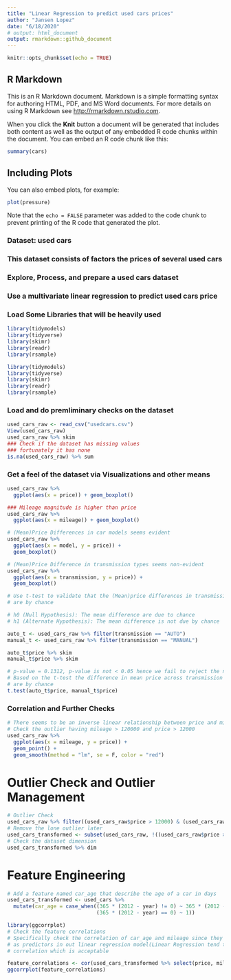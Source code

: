 ```yaml
---
title: "Linear Regression to predict used cars prices"
author: "Jansen Lopez"
date: "6/18/2020"
# output: html_document
output: rmarkdown::github_document
---
```


```r
knitr::opts_chunk$set(echo = TRUE)
```

## R Markdown

This is an R Markdown document. Markdown is a simple formatting syntax for authoring HTML, PDF, and MS Word documents. For more details on using R Markdown see <http://rmarkdown.rstudio.com>.

When you click the **Knit** button a document will be generated that includes both content as well as the output of any embedded R code chunks within the document. You can embed an R code chunk like this:

```r
summary(cars)
```

## Including Plots

You can also embed plots, for example:

```r
plot(pressure)
```

Note that the `echo = FALSE` parameter was added to the code chunk to prevent printing of the R code that generated the plot.

### Dataset: used cars
### This dataset consists of factors the prices of several used cars
### Explore, Process, and prepare a used cars dataset
### Use a multivariate linear regression to predict used cars price

### Load Some Libraries that will be heavily used

```r
library(tidymodels)
library(tidyverse)
library(skimr)
library(readr)
library(rsample)
```

```r
library(tidymodels)
library(tidyverse)
library(skimr)
library(readr)
library(rsample)
```

### Load and do premliminary checks on the dataset

```r
used_cars_raw <- read_csv("usedcars.csv")
View(used_cars_raw)
used_cars_raw %>% skim
### Check if the dataset has missing values
### fortunately it has none
is.na(used_cars_raw) %>% sum
```

### Get a feel of the dataset via Visualizations and other means

```r
used_cars_raw %>%
  ggplot(aes(x = price)) + geom_boxplot()
```

```r
### Mileage magnitude is higher than price
used_cars_raw %>%
  ggplot(aes(x = mileage)) + geom_boxplot()
```

```r
# (Mean)Price Differences in car models seems evident
used_cars_raw %>%
  ggplot(aes(x = model, y = price)) +
  geom_boxplot()
```

```r
# (Mean)Price Difference in transmission types seems non-evident
used_cars_raw %>%
  ggplot(aes(x = transmission, y = price)) +
  geom_boxplot()
```

```r
# Use t-test to validate that the (Mean)price differences in transmission types
# are by chance

# h0 (Null Hypothesis): The mean difference are due to chance
# h1 (Alternate Hypothesis): The mean difference is not due by chance  

auto_t <- used_cars_raw %>% filter(transmission == "AUTO")
manual_t <- used_cars_raw %>% filter(transmission == "MANUAL")

auto_t$price %>% skim
manual_t$price %>% skim

# p-value = 0.1312, p-value is not < 0.05 hence we fail to reject the null hypothesis
# Based on the t-test the difference in mean price across transmission type
# are by chance
t.test(auto_t$price, manual_t$price)
```

### Correlation and Further Checks
```r
# There seems to be an inverse linear relationship between price and mileage
# Check the outlier having mileage > 120000 and price > 12000
used_cars_raw %>%
  ggplot(aes(x = mileage, y = price)) +
  geom_point() +
  geom_smooth(method = "lm", se = F, color = "red")

```

# Outlier Check and Outlier Management

```r
# Outlier Check
used_cars_raw %>% filter((used_cars_raw$price > 12000) & (used_cars_raw$mileage > 120000))
# Remove the lone outlier later
used_cars_transformed <- subset(used_cars_raw, !((used_cars_raw$price > 12000) & (used_cars_raw$mileage > 120000)))
# Check the dataset dimension
used_cars_transformed %>% dim
```

# Feature Engineering

```r
# Add a feature named car_age that describe the age of a car in days
used_cars_transformed <- used_cars %>%
  mutate(car_age = case_when((365 * (2012 - year) != 0) ~ 365 * (2012 - year),
                             (365 * (2012 - year) == 0) ~ 1))
```

```r
library(ggcorrplot)
# Check the feature correlations
# Specifically check the correlation of car_age and mileage since they will be used
# as predictors in out linear regression model(Linear Regression tend to work poorly if # # # predictors are highly correlated). They seem to have an acceptable amount (correlation ~= 0.7ish) of
# correlation which is acceptable 

feature_correlations <- cor(used_cars_transformed %>% select(price, mileage, car_age))
ggcorrplot(feature_correlations)
```



